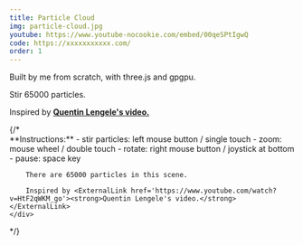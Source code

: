 ```yaml
---
title: Particle Cloud
img: particle-cloud.jpg
youtube: https://www.youtube-nocookie.com/embed/00qeSPtIgwQ
code: https://xxxxxxxxxxx.com/
order: 1
---
```

<p>Built by me from scratch, with three.js and gpgpu.</p>
<p>Stir 65000 particles.</p>
<p>Inspired by <a href='https://www.youtube.com/watch?v=HtF2qWKM_go' target='_blank' rel='noopener noreferrer'><strong>Quentin Lengele's video.</strong></a></p>
<!-- excerpt end -->
<ParticleCloud />
{/*<FullScreenAbout>
    <div>
        **Instructions:**
        - stir particles: left mouse button / single touch
        - zoom: mouse wheel / double touch
        - rotate: right mouse button / joystick at bottom
        - pause: space key

        There are 65000 particles in this scene.

        Inspired by <ExternalLink href='https://www.youtube.com/watch?v=HtF2qWKM_go'><strong>Quentin Lengele's video.</strong></ExternalLink>
    </div>
</FullScreenAbout>*/}
<FpsCounter />